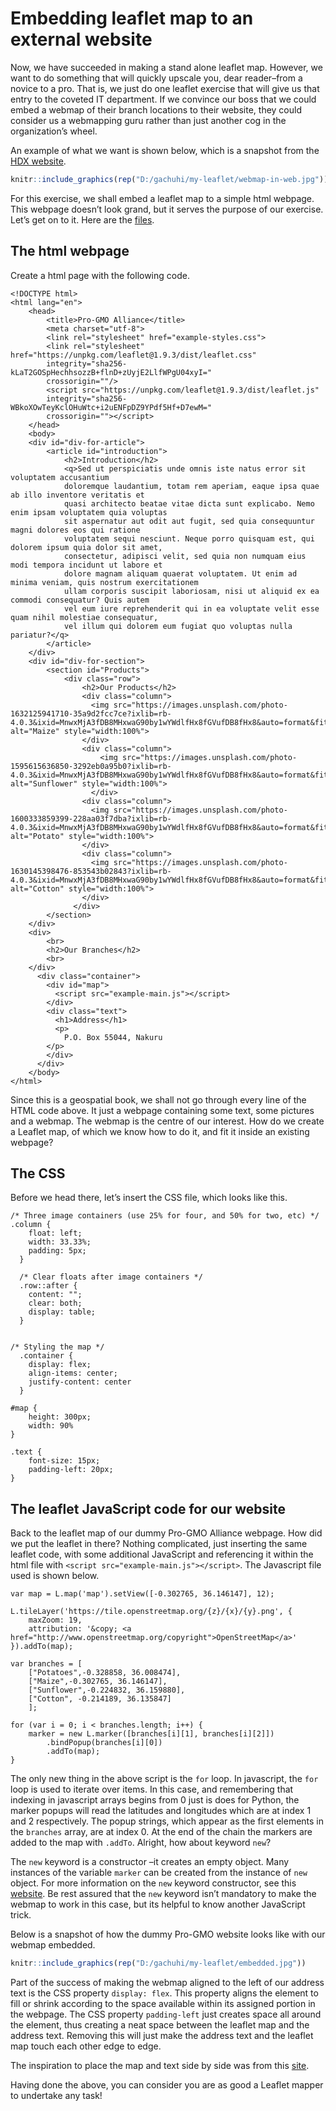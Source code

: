 # Embedding leaflet map to an external website

Now, we have succeeded in making a stand alone leaflet map. However, we want to do something that will quickly upscale you, dear reader--from a novice to a pro. That is, we just do one leaflet exercise that will give us that entry to the coveted IT department. If we convince our boss that we could embed a webmap of their branch locations to their website, they could consider us a webmapping guru rather than just another cog in the organization's wheel.

An example of what we want is shown below, which is a snapshot from the [HDX website](https://data.humdata.org/dataset/cod-ab-ken).

```r
knitr::include_graphics(rep("D:/gachuhi/my-leaflet/webmap-in-web.jpg"))
```

For this exercise, we shall embed a leaflet map to a simple html webpage. This webpage doesn't look grand, but it serves the purpose of our exercise. Let's get on to it. Here are the [files](https://www.dropbox.com/scl/fo/2u5xzr83z08rfxnlh8pc9/h?dl=0&rlkey=zcrui1dsi7fzi3s5891yx9rty). 

## The html webpage

Create a html page with the following code.

```
<!DOCTYPE html>
<html lang="en">
    <head>
        <title>Pro-GMO Alliance</title>
        <meta charset="utf-8">
        <link rel="stylesheet" href="example-styles.css">
        <link rel="stylesheet" href="https://unpkg.com/leaflet@1.9.3/dist/leaflet.css"
        integrity="sha256-kLaT2GOSpHechhsozzB+flnD+zUyjE2LlfWPgU04xyI="
        crossorigin=""/>
        <script src="https://unpkg.com/leaflet@1.9.3/dist/leaflet.js"
        integrity="sha256-WBkoXOwTeyKclOHuWtc+i2uENFpDZ9YPdf5Hf+D7ewM="
        crossorigin=""></script>
    </head>
    <body>
    <div id="div-for-article">
        <article id="introduction">
            <h2>Introduction</h2>
            <q>Sed ut perspiciatis unde omnis iste natus error sit voluptatem accusantium 
            doloremque laudantium, totam rem aperiam, eaque ipsa quae ab illo inventore veritatis et 
            quasi architecto beatae vitae dicta sunt explicabo. Nemo enim ipsam voluptatem quia voluptas 
            sit aspernatur aut odit aut fugit, sed quia consequuntur magni dolores eos qui ratione 
            voluptatem sequi nesciunt. Neque porro quisquam est, qui dolorem ipsum quia dolor sit amet, 
            consectetur, adipisci velit, sed quia non numquam eius modi tempora incidunt ut labore et 
            dolore magnam aliquam quaerat voluptatem. Ut enim ad minima veniam, quis nostrum exercitationem 
            ullam corporis suscipit laboriosam, nisi ut aliquid ex ea commodi consequatur? Quis autem 
            vel eum iure reprehenderit qui in ea voluptate velit esse quam nihil molestiae consequatur, 
            vel illum qui dolorem eum fugiat quo voluptas nulla pariatur?</q>
        </article>
    </div>
    <div id="div-for-section">
        <section id="Products">
            <div class="row">
                <h2>Our Products</h2>
                <div class="column">
                  <img src="https://images.unsplash.com/photo-1632125941710-35a9d2fcc7ce?ixlib=rb-4.0.3&ixid=MnwxMjA3fDB8MHxwaG90by1wYWdlfHx8fGVufDB8fHx8&auto=format&fit=crop&w=1170&q=80" alt="Maize" style="width:100%">
                </div>
                <div class="column">
                    <img src="https://images.unsplash.com/photo-1595615636850-3292eb0a95b0?ixlib=rb-4.0.3&ixid=MnwxMjA3fDB8MHxwaG90by1wYWdlfHx8fGVufDB8fHx8&auto=format&fit=crop&w=1170&q=80" alt="Sunflower" style="width:100%">
                  </div>
                <div class="column">
                  <img src="https://images.unsplash.com/photo-1600333859399-228aa03f7dba?ixlib=rb-4.0.3&ixid=MnwxMjA3fDB8MHxwaG90by1wYWdlfHx8fGVufDB8fHx8&auto=format&fit=crop&w=1170&q=80" alt="Potato" style="width:100%">
                </div>
                <div class="column">
                  <img src="https://images.unsplash.com/photo-1630145398476-853543b02843?ixlib=rb-4.0.3&ixid=MnwxMjA3fDB8MHxwaG90by1wYWdlfHx8fGVufDB8fHx8&auto=format&fit=crop&w=1167&q=80" alt="Cotton" style="width:100%">
                </div>
              </div>
        </section>
    </div>
    <div>
        <br>
        <h2>Our Branches</h2>
        <br>
    </div>
      <div class="container">
        <div id="map">
          <script src="example-main.js"></script>
        </div>
        <div class="text">
          <h1>Address</h1>
          <p>
            P.O. Box 55044, Nakuru
        </p>
        </div>
      </div>
    </body>
</html>
```

Since this is a geospatial book, we shall not go through every line of the HTML code above. It just a webpage containing some text, some pictures and a webmap. The webmap is the centre of our interest. How do we create a Leaflet map, of which we know how to do it, and fit it inside an existing webpage?

## The CSS 
Before we head there, let's insert the CSS file, which looks like this.

```
/* Three image containers (use 25% for four, and 50% for two, etc) */
.column {
    float: left;
    width: 33.33%;
    padding: 5px;
  }
  
  /* Clear floats after image containers */
  .row::after {
    content: "";
    clear: both;
    display: table;
  }


/* Styling the map */
  .container {
    display: flex;
    align-items: center;
    justify-content: center
  }

#map {
    height: 300px; 
    width: 90%
}

.text {
    font-size: 15px;
    padding-left: 20px;
}
```

## The leaflet JavaScript code for our website

Back to the leaflet map of our dummy Pro-GMO Alliance webpage. How did we put the leaflet in there? Nothing complicated, just inserting the same leaflet code, with some additional JavaScript and referencing it within the html file with `<script src="example-main.js"></script>`. The Javascript file used is shown below.

```
var map = L.map('map').setView([-0.302765, 36.146147], 12);

L.tileLayer('https://tile.openstreetmap.org/{z}/{x}/{y}.png', {
    maxZoom: 19,
    attribution: '&copy; <a href="http://www.openstreetmap.org/copyright">OpenStreetMap</a>'
}).addTo(map);

var branches = [
    ["Potatoes",-0.328858, 36.008474],
    ["Maize",-0.302765, 36.146147],
    ["Sunflower",-0.224832, 36.159880],
    ["Cotton", -0.214189, 36.135847]
    ];

for (var i = 0; i < branches.length; i++) {
    marker = new L.marker([branches[i][1], branches[i][2]])
        .bindPopup(branches[i][0])
        .addTo(map);
}

```

The only new thing in the above script is the `for` loop. In javascript, the `for` loop is used to iterate over items. In this case, and remembering that indexing in javascript arrays begins from 0 just is does for Python, the marker popups will read the latitudes and longitudes which are at index 1 and 2 respectively. The popup strings, which appear as the first elements in the `branches` array, are at index 0. At the end of the chain the markers are added to the map with `.addTo`. Alright, how about keyword `new`?

The `new` keyword is a constructor --it creates an empty object. Many instances of the variable `marker` can be created from the instance of `new` object. For more information on the `new` keyword constructor, see this [website](https://www.programiz.com/javascript/constructor-function). Be rest assured that the `new` keyword isn't mandatory to make the webmap to work in this case, but its helpful to know another JavaScript trick.

Below is a snapshot of how the dummy Pro-GMO website looks like with our webmap embedded. 

```r
knitr::include_graphics(rep("D:/gachuhi/my-leaflet/embedded.jpg"))
```

Part of the success of making the webmap aligned to the left of our address text is the CSS property `display: flex`. This property aligns the element to fill or shrink according to the space available within its assigned portion in the webpage. The CSS property `padding-left` just creates space all around the element, thus creating a neat space between the leaflet map and the address text. Removing this will just make the address text and the leaflet map touch each other edge to edge. 

The inspiration to place the map and text side by side was from this [site](https://www.w3docs.com/snippets/css/how-to-vertically-align-text-next-to-an-image.html?utm_source=pocket_saves).

Having done the above, you can consider you are as good a Leaflet mapper to undertake any task!

















